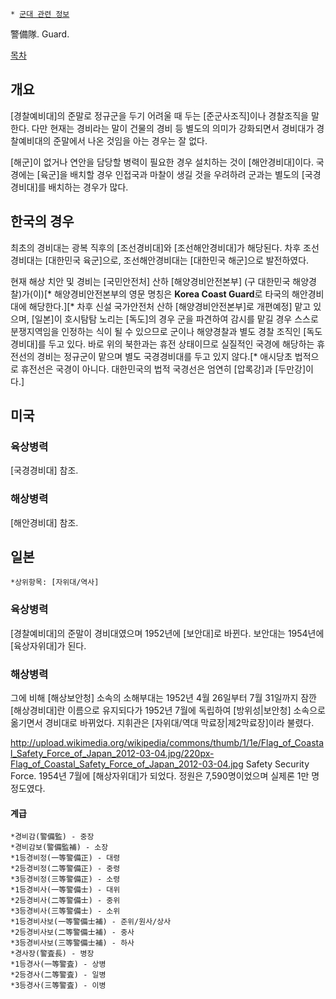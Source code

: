  * [[군대 관련 정보]]

警備隊. Guard. 

[[목차]]
== 개요 ==
[경찰예비대]의 준말로 정규군을 두기 어려울 때 두는 [준군사조직]이나 경찰조직을 말한다. 다만 현재는 경비라는 말이 건물의 경비 등 별도의 의미가 강화되면서 경비대가 경찰예비대의 준말에서 나온 것임을 아는 경우는 잘 없다.

[해군]이 없거나 연안을 담당할 병력이 필요한 경우 설치하는 것이 [해안경비대]이다. 국경에는 [육군]을 배치할 경우 인접국과 마찰이 생길 것을 우려하려 군과는 별도의 [국경경비대]를 배치하는 경우가 많다.
== 한국의 경우 ==
최초의 경비대는 광복 직후의 [조선경비대]와 [조선해안경비대]가 해당된다. 차후 조선경비대는 [대한민국 육군]으로, 조선해안경비대는 [대한민국 해군]으로 발전하였다. 

현재 해상 치안 및 경비는 [국민안전처] 산하 [해양경비안전본부] (구 대한민국 해양경찰)가(이)[* 해양경비안전본부의 영문 명칭은 '''Korea Coast Guard'''로 타국의 해안경비대에 해당한다.][* 차후 신설 국가안전처 산하 [해양경비안전본부]로 개편예정] 맡고 있으며, [일본]이 호시탐탐 노리는 [독도]의 경우 군을 파견하여 감시를 맡길 경우 스스로 분쟁지역임을 인정하는 식이 될 수 있으므로 군이나 해양경찰과 별도 경찰 조직인 [독도경비대]를 두고 있다. 바로 위의 북한과는 휴전 상태이므로 실질적인 국경에 해당하는 휴전선의 경비는 정규군이 맡으며 별도 국경경비대를 두고 있지 않다.[* 애시당초 법적으로 휴전선은 국경이 아니다. 대한민국의 법적 국경선은 엄연히 [압록강]과 [두만강]이다.]
== 미국 ==
=== 육상병력 ===
[국경경비대] 참조.
=== 해상병력 ===
[해안경비대] 참조.
== 일본 ==
 *상위항목: [자위대/역사]
=== 육상병력 ===
[경찰예비대]의 준말이 경비대였으며 1952년에 [보안대]로 바뀐다. 보안대는 1954년에 [육상자위대]가 된다.
=== 해상병력 ===
그에 비해 [해상보안청] 소속의 소해부대는 1952년 4월 26일부터 7월 31일까지 잠깐 [해상경비대]란 이름으로 유지되다가 1952년 7월에 독립하여 [방위성|보안청] 소속으로 옮기면서 경비대로 바뀌었다. 지휘관은 [자위대/역대 막료장|제2막료장]이라 불렸다.

http://upload.wikimedia.org/wikipedia/commons/thumb/1/1e/Flag_of_Coastal_Safety_Force_of_Japan_2012-03-04.jpg/220px-Flag_of_Coastal_Safety_Force_of_Japan_2012-03-04.jpg
Safety Security Force. 1954년 7월에 [해상자위대]가 되었다. 정원은 7,590명이었으며 실제론 1만 명 정도였다.

==== 계급 ====
 *경비감(警備監) - 중장
 *경비감보(警備監補) - 소장
 *1등경비정(一等警備正) - 대령
 *2등경비정(二等警備正) - 중령
 *3등경비정(三等警備正) - 소령
 *1등경비사(一等警備士) - 대위
 *2등경비사(二等警備士) - 중위
 *3등경비사(三等警備士) - 소위
 *1등경비사보(一等警備士補) - 준위/원사/상사
 *2등경비사보(二等警備士補) - 중사
 *3등경비사보(三等警備士補) - 하사
 *경사장(警査長) - 병장
 *1등경사(一等警査) - 상병
 *2등경사(二等警査) - 일병
 *3등경사(三等警査) - 이병
